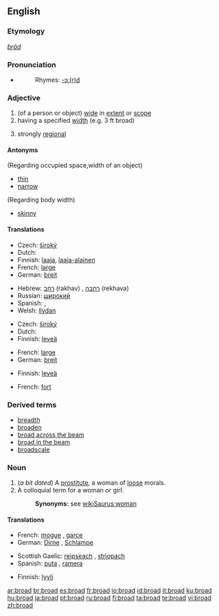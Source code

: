 {{wikipedia|dab=broad}}
==English==

===Etymology===
{{OE.}} ''[[brād]]''

===Pronunciation===
*{{audio|en-us-broad.ogg|Audio (US)}}
*:Rhymes: [[Rhymes:English:-ɔː(r)d|-ɔː(r)d]]

===Adjective===
{{en-adj|er}}

# (of a person or object) [[wide]] in [[extent]] or [[scope]]
# having a specified [[width]] (e.g. 3 ft broad)
# {{context|of an accent}} strongly [[regional]]

====Antonyms====
(Regarding occupied space,width of an object)
*[[thin]]
*[[narrow]]
(Regarding body width)
*[[skinny]]

====Translations====
{{trans-top|wide in extent or scope}}
*Czech: [[široký]] {{m}}
*Dutch: {{t+|nl|breed}}
*Finnish: [[laaja]], [[laaja-alainen]]
*French: [[large]]
*German: [[breit]]
{{trans-mid}}
*Hebrew: [[רחב]] (rakhav) {{m}}, [[רחבה]] (rekhava) {{f}}
*Russian: [[широкий]]
*Spanish: {{t+|es|ancho|m}}, {{t|es|ancha|f}}
*Welsh: [[llydan]]
{{trans-bottom}}

{{trans-top|having a specified width}}
*Czech: [[široký]] {{m}}
*Dutch: {{t+|nl|breed}}
*Finnish: [[leveä]]
{{trans-mid}}
*French: [[large]]
*German: [[breit]]
{{trans-bottom}}

{{trans-top|strongly regional}}
*Finnish: [[leveä]]
{{trans-mid}}
*French: [[fort]]
{{trans-bottom}}

===Derived terms===
*[[breadth]]
*[[broaden]]
*[[broad across the beam]]
*[[broad in the beam]]
*[[broadscale]]

===Noun===
{{en-noun}}

#(''a bit dated'') A [[prostitute]], a woman of [[loose]] morals.
# A colloquial term for a woman or girl.
#:'''Synonyms:''' see [[wikiSaurus:woman]]

====Translations====
{{trans-top|a prostitute}}
*French: [[mogue#French|mogue]] {{f}}, [[garce]] {{f}}
*German: [[Dirne]] {{f}}, [[Schlampe]] {{f}}
{{trans-mid|}}
*Scottish Gaelic: [[reipseach]] {{f}}, [[strìopach]] {{f}}
*Spanish: [[puta]] {{f}}, [[ramera]] {{f}}
{{trans-bottom|}}

{{trans-top|colloquial term for a woman or girl}}
*Finnish: [[lyyli]]
{{trans-mid}}
{{trans-bottom}}

[[ar:broad]]
[[br:broad]]
[[es:broad]]
[[fr:broad]]
[[io:broad]]
[[id:broad]]
[[it:broad]]
[[ku:broad]]
[[hu:broad]]
[[ja:broad]]
[[pt:broad]]
[[ru:broad]]
[[fi:broad]]
[[ta:broad]]
[[te:broad]]
[[vi:broad]]
[[zh:broad]]